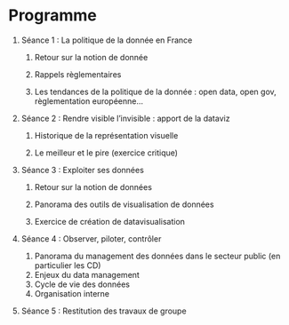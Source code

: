 # Programme

1.  Séance 1 : La politique de la donnée en France

    1.  Retour sur la notion de donnée

    2.  Rappels règlementaires

    3.  Les tendances de la politique de la donnée : open data, open gov, règlementation européenne...

2.  Séance 2 : Rendre visible l'invisible : apport de la dataviz

    1.  Historique de la représentation visuelle

    2.  Le meilleur et le pire (exercice critique)

3.  Séance 3 : Exploiter ses données

    1.  Retour sur la notion de données

    2.  Panorama des outils de visualisation de données

    3.  Exercice de création de datavisualisation

```{=html}
<!-- -->
```
4.  Séance 4 : Observer, piloter, contrôler

    1.  Panorama du management des données dans le secteur public (en particulier les CD)
    2.  Enjeux du data management
    3.  Cycle de vie des données
    4.  Organisation interne

5.  Séance 5 : Restitution des travaux de groupe
